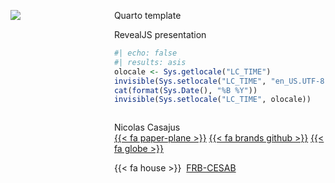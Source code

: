 ::: {.title-slide-container}

::: {.title-slide-content}

:::: {.columns}

::: {.column .logo width="30%"}
![](https://raw.githubusercontent.com/biodiversitydata/.github/main/profile/logo-biodiversitydata_150dpi.png)
:::

::: {.column width="70%"}

::: {.title}
Quarto template
:::

::: {.subtitle}
RevealJS presentation
:::

::: {.date}
```r
#| echo: false
#| results: asis
olocale <- Sys.getlocale("LC_TIME")
invisible(Sys.setlocale("LC_TIME", "en_US.UTF-8"))
cat(format(Sys.Date(), "%B %Y"))
invisible(Sys.setlocale("LC_TIME", olocale))
```
:::

:::: {.columns}

::: {.column .author width="45%"}
Nicolas Casajus<br/>
[{{< fa paper-plane >}}](mailto:rdev.nc@gmail.com)
[{{< fa brands github >}}](https://github.com/ahasverus)
[{{< fa globe >}}](https://nicolascasajus.fr)

::: {.affiliation}
{{< fa house >}} &nbsp;[FRB-CESAB](https://www.fondationbiodiversite.fr/en/about-the-foundation/le-cesab/)
:::
:::

::::
:::
::::
:::
:::
